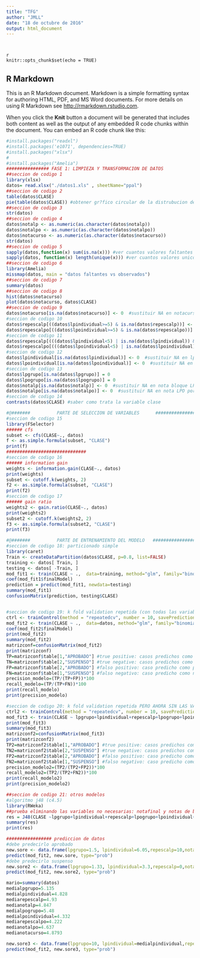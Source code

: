 ```yaml
---
title: "TFG"
author: "JMLL"
date: "18 de octubre de 2016"
output: html_document
---
```


```


{r setup, include=FALSE}
knitr::opts_chunk$set(echo = TRUE)

```

## R Markdown

This is an R Markdown document. Markdown is a simple formatting syntax for authoring HTML, PDF, and MS Word documents. For more details on using R Markdown see <http://rmarkdown.rstudio.com>.

When you click the **Knit** button a document will be generated that includes both content as well as the output of any embedded R code chunks within the document. You can embed an R code chunk like this:

```r


#install.packages("readxl")
#install.packages('e1071', dependencies=TRUE)
#install.packages("xlsx")
#
#install.packages("Amelia")
################ FASE 1: LIMPIEZA Y TRANSFORMACION DE DATOS
##seccion de codigo 1
library(xlsx)
datos= read.xlsx("./datos1.xls" , sheetName="ppal")
##seccion de codigo 2
table(datos$CLASE)
pie(table(datos$CLASE)) #obtener gr?fico circular de la distrubucion de clases
##seccion de codigo 3
str(datos)
##seccion de codigo 4
datos$notalp <- as.numeric(as.character(datos$notalp))
datos$notalpo <- as.numeric(as.character(datos$notalpo))
datos$notacurso <- as.numeric(as.character(datos$notacurso))
str(datos)
##seccion de codigo 5
sapply(datos,function(x) sum(is.na(x))) #ver cuantos valores faltantes hay para cada variable
sapply(datos, function(x) length(unique(x))) #ver cuantos valores unicos hay para cada variable
##seccion de codigo 6
library(Amelia)
missmap(datos, main = "datos faltantes vs observados")
##seccion de codigo 7
summary(datos)
##seccion de codigo 8
hist(datos$notacurso)
plot(datos$notacurso, datos$CLASE)
##seccion de codigo 9
datos$notacurso[is.na(datos$notacurso)] <- 0  #sustituir NA en notacurso por ceros
#seccion de codigo 10
datos$repescalp[((datos$lpindividual>=5) & is.na(datos$repescalp))] <- 10
datos$repescalpo[((datos$lpoindividual>=5) & is.na(datos$repescalpo))] <- 10
#seccion de codigo 11
datos$repescalp[(((datos$lpindividual<5) | is.na(datos$lpindividual)) & is.na(datos$repescalp))] <- 0  
datos$repescalpo[(((datos$lpoindividual<5) | is.na(datos$lpoindividual)) & is.na(datos$repescalpo))] <- 0 
#seccion de codigo 12
datos$lpindividual[is.na(datos$lpindividual)] <- 0  #sustituir NA en lpindividual por ceros
datos$lpoindividual[is.na(datos$lpoindividual)] <- 0  #sustituir NA en lpoindividual por ceros
#seccion de codigo 13
datos$lpgrupo[is.na(datos$lpgrupo)] = 0
datos$lpogrupo[is.na(datos$lpogrupo)] = 0
datos$notalp[is.na(datos$notalp)] <- 0  #sustituir NA en nota bloque LP por ceros
datos$notalpo[is.na(datos$notalpo)] <- 0  #sustituir NA en nota LPO por ceros
#seccion de codigo 14
contrasts(datos$CLASE) #saber como trata la variable clase

#@#######          PARTE DE SELECCION DE VARIABLES      ######################
#seccion de codigo 15
library(FSelector)
###### cfs
subset <- cfs(CLASE~., datos)
f <- as.simple.formula(subset, "CLASE")
print(f)
##############################
#seccion de codigo 16
###### information gain
weights <- information.gain(CLASE~., datos)
print(weights)
subset <- cutoff.k(weights, 2)
f2 <- as.simple.formula(subset, "CLASE")
print(f2)
#seccion de codigo 17
###### gain ratio
weights2 <- gain.ratio(CLASE~., datos)
print(weights2)
subset2 <- cutoff.k(weights2, 2)
f3 <- as.simple.formula(subset2, "CLASE")
print(f3)

#@#######          PARTE DE ENTRENAMIENTO DEL MODELO   ######################
#seccion de codigo 18: particionado simple
library(caret)
Train <- createDataPartition(datos$CLASE, p=0.8, list=FALSE)
training <- datos[ Train, ]
testing <- datos[ -Train, ]
mod_fit1 <- train(CLASE ~ .,  data=training, method="glm", family="binomial", maxit = 100)
coef(mod_fit1$finalModel)
prediction = predict(mod_fit1, newdata=testing)
summary(mod_fit1)
confusionMatrix(prediction, testing$CLASE)


#seccion de codigo 19: k fold validation repetida (con todas las variables predictoras)
ctrl <- trainControl(method = "repeatedcv", number = 10, savePredictions = TRUE, repeats=10)
mod_fit2 <- train(CLASE ~ .,  data=datos, method="glm", family="binomial",trControl = ctrl, tuneLength = 9, maxit = 100)
coef(mod_fit2$finalModel)
print(mod_fit2)
summary(mod_fit2)
matrizconf=confusionMatrix(mod_fit2)
print(matrizconf)
TP=matrizconf$table[1,"APROBADO"] #true positive: casos predichos como positivos y que s? eran positivos
TN=matrizconf$table[2,"SUSPENSO"] #true negative: casos predichos como negativos y que s? eran negativos
FP=matrizconf$table[2,"APROBADO"] #falso positivo: caso predicho como positivo pero era negativo
FN=matrizconf$table[1,"SUSPENSO"] #falso negativo: caso predicho como negativo pero era positivo
precision_modelo=(TP/(TP+FP))*100
recall_modelo=(TP/(TP+FN))*100
print(recall_modelo)
print(precision_modelo)

#seccion de codigo 20: k fold validation repetida PERO AHORA SIN LAS VARIABLES DE NOTAS FINAL QUE REEDUCE SEPARACION LINEAL
ctrl2 <- trainControl(method = "repeatedcv", number = 10, savePredictions = TRUE, repeats=10)
mod_fit3 <- train(CLASE ~ lpgrupo+lpindividual+repescalp+lpogrupo+lpoindividual+repescalpo,  data=datos, method="glm", family="binomial",trControl = ctrl2, tuneLength = 6, maxit = 100)
print(mod_fit3)
summary(mod_fit3)
matrizconf2=confusionMatrix(mod_fit3)
print(matrizconf2)
TP2=matrizconf2$table[1,"APROBADO"] #true positive: casos predichos como positivos y que s? eran positivos
TN2=matrizconf2$table[2,"SUSPENSO"] #true negative: casos predichos como negativos y que s? eran negativos
FP2=matrizconf2$table[2,"APROBADO"] #falso positivo: caso predicho como positivo pero era negativo
FN2=matrizconf2$table[1,"SUSPENSO"] #falso negativo: caso predicho como negativo pero era positivo
precision_modelo2=(TP2/(TP2+FP2))*100
recall_modelo2=(TP2/(TP2+FN2))*100
print(recall_modelo2)
print(precision_modelo2)

##seccion de codigo 21: otros modelos
#algoritmo j48 (c4.5)
library(RWeka) 
##prueba eliminando las variables no necesarias: notafinal y notas de bloque
res = J48(CLASE ~lpgrupo+lpindividual+repescalp+lpogrupo+lpoindividual+repescalpo, data = datos)
summary(res)
print(res)

################# prediccion de datos
#debe predecirlo aprobado
new.sore <- data.frame(lpgrupo=1.5, lpindividual=6.05,repescalp=10,notalp=4.68,lpogrupo=6.3,lpoindividual=6.4,repescalpo=10,notalpo=6.37,notacurso=5.23)
predict(mod_fit2, new.sore, type="prob")
#debe predecirlo suspenso
new.sore2 <- data.frame(lpgrupo=1.33, lpindividual=3.3,repescalp=0,notalp=2.71,lpogrupo=4.1,lpoindividual=2.65,repescalpo=0,notalpo=2.91,notacurso=2.82)
predict(mod_fit2, new.sore2, type="prob")

mario=summary(datos)
medialpgrupo=5.135
medialpindividual=4.828
mediarepescalp=4.93
medianotalp=4.847
medialpogrupo=5.48
medialpoindividual=4.332
mediarepescalpo=4.222
medianotalpo=4.637
medianotacurso=4.8793

new.sore3 <- data.frame(lpgrupo=10, lpindividual=medialpindividual,repescalp=mediarepescalp,notalp=medianotalp,lpogrupo=medialpogrupo,lpoindividual=medialpoindividual,repescalpo=mediarepescalpo,notalpo=medianotalpo,notacurso=medianotacurso)
predict(mod_fit2, new.sore3, type="prob")
```



